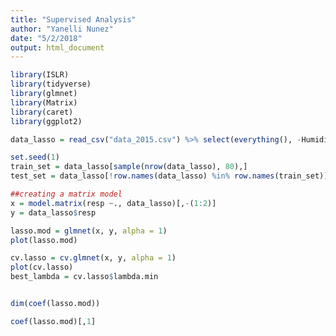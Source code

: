 ```yaml
---
title: "Supervised Analysis"
author: "Yanelli Nunez"
date: "5/2/2018"
output: html_document
---
```


```r
library(ISLR)
library(tidyverse)
library(glmnet)
library(Matrix)
library(caret)
library(ggplot2)
```

```r
data_lasso = read_csv("data_2015.csv") %>% select(everything(), -Humidity, -day_of_week) %>% drop_na
```

```r
set.seed(1)
train_set = data_lasso[sample(nrow(data_lasso), 80),]
test_set = data_lasso[!row.names(data_lasso) %in% row.names(train_set)]

##creating a matrix model
x = model.matrix(resp ~., data_lasso)[,-(1:2)]
y = data_lasso$resp
```


```r
lasso.mod = glmnet(x, y, alpha = 1)
plot(lasso.mod)

cv.lasso = cv.glmnet(x, y, alpha = 1)
plot(cv.lasso)
best_lambda = cv.lasso$lambda.min


dim(coef(lasso.mod))

coef(lasso.mod)[,1]

```

